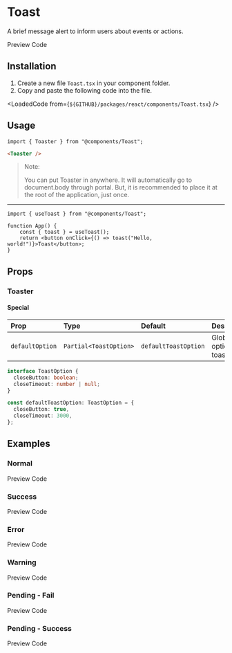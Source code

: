 
# Toast
A brief message alert to inform users about events or actions.

<TabProvider defaultName="preview">
    <TabList>
        <TabTrigger name="preview">Preview</TabTrigger>
        <TabTrigger name="code">Code</TabTrigger>
    </TabList>
    <TabContent name="preview">
        <Story layout="centered">
            <ToastDemo />
        </Story>
    </TabContent>
    <TabContent name="code">
        <LoadedCode from={`${GITHUB}/packages/react/src/docs/components/ToastBlocks/Preview.tsx`} />
    </TabContent>
</TabProvider>

## Installation

1. Create a new file `Toast.tsx` in your component folder.
2. Copy and paste the following code into the file.

<LoadedCode from={`${GITHUB}/packages/react/components/Toast.tsx`} />

## Usage

```tsx
import { Toaster } from "@components/Toast";
```

```html
<Toaster />
```

> Note:
> 
> You can put Toaster in anywhere. It will automatically go to document.body through portal.
> But, it is recommended to place it at the root of the application, just once.

---

```tsx
import { useToast } from "@components/Toast";

function App() {
    const { toast } = useToast();
    return <button onClick={() => toast("Hello, world!")}>Toast</button>;
}
```

## Props

### Toaster

#### Special

| Prop | Type | Default | Description |
| :--- | :--- | :------ | :---------- |
| `defaultOption` | `Partial<ToastOption>` | `defaultToastOption` | Global options for toast. |

```ts
interface ToastOption {
  closeButton: boolean;
  closeTimeout: number | null;
}

const defaultToastOption: ToastOption = {
  closeButton: true,
  closeTimeout: 3000,
};
```

## Examples

### Normal

<TabProvider defaultName="preview">
    <TabList>
        <TabTrigger name="preview">Preview</TabTrigger>
        <TabTrigger name="code">Code</TabTrigger>
    </TabList>
    <TabContent name="preview">
        <Story layout="centered">
            <Examples.Normal />
        </Story>
    </TabContent>
    <TabContent name="code">
        <LoadedCode from={`${GITHUB}/packages/react/src/docs/components/ToastBlocks/Preview.tsx`} />
    </TabContent>
</TabProvider>

### Success

<TabProvider defaultName="preview">
    <TabList>
        <TabTrigger name="preview">Preview</TabTrigger>
        <TabTrigger name="code">Code</TabTrigger>
    </TabList>
    <TabContent name="preview">
        <Story layout="centered">
            <Examples.Success />
        </Story>
    </TabContent>
    <TabContent name="code">
        <LoadedCode from={`${GITHUB}/packages/react/src/docs/components/ToastBlocks/Preview.tsx`} />
    </TabContent>
</TabProvider>

### Error

<TabProvider defaultName="preview">
    <TabList>
        <TabTrigger name="preview">Preview</TabTrigger>
        <TabTrigger name="code">Code</TabTrigger>
    </TabList>
    <TabContent name="preview">
        <Story layout="centered">
            <Examples.Error />
        </Story>
    </TabContent>
    <TabContent name="code">
        <LoadedCode from={`${GITHUB}/packages/react/src/docs/components/ToastBlocks/Preview.tsx`} />
    </TabContent>
</TabProvider>

### Warning

<TabProvider defaultName="preview">
    <TabList>
        <TabTrigger name="preview">Preview</TabTrigger>
        <TabTrigger name="code">Code</TabTrigger>
    </TabList>
    <TabContent name="preview">
        <Story layout="centered">
            <Examples.Warning />
        </Story>
    </TabContent>
    <TabContent name="code">
        <LoadedCode from={`${GITHUB}/packages/react/src/docs/components/ToastBlocks/Preview.tsx`} />
    </TabContent>
</TabProvider>

### Pending - Fail

<TabProvider defaultName="preview">
    <TabList>
        <TabTrigger name="preview">Preview</TabTrigger>
        <TabTrigger name="code">Code</TabTrigger>
    </TabList>
    <TabContent name="preview">
        <Story layout="centered">
            <Examples.PendingFail />
        </Story>
    </TabContent>
    <TabContent name="code">
        <LoadedCode from={`${GITHUB}/packages/react/src/docs/components/ToastBlocks/Preview.tsx`} />
    </TabContent>
</TabProvider>

### Pending - Success

<TabProvider defaultName="preview">
    <TabList>
        <TabTrigger name="preview">Preview</TabTrigger>
        <TabTrigger name="code">Code</TabTrigger>
    </TabList>
    <TabContent name="preview">
        <Story layout="centered">
            <Examples.PendingSuccess />
        </Story>
    </TabContent>
    <TabContent name="code">
        <LoadedCode from={`${GITHUB}/packages/react/src/docs/components/ToastBlocks/Preview.tsx`} />
    </TabContent>
</TabProvider>